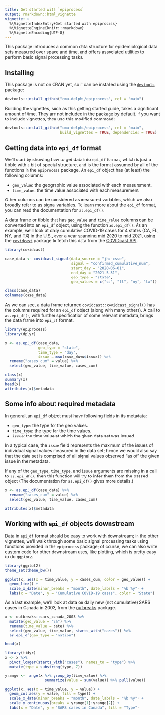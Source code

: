 ```yaml
---
title: Get started with `epiprocess`
output: rmarkdown::html_vignette
vignette: >
  %\VignetteIndexEntry{Get started with epiprocess}
  %\VignetteEngine{knitr::rmarkdown}
  %\VignetteEncoding{UTF-8}
---
```


This package introduces a common data structure for epidemiological data sets
measured over space and time, and offers associated utilities to perform basic
signal processing tasks. 

## Installing

This package is not on CRAN yet, so it can be installed using the
[`devtools`](https://cran.r-project.org/package=devtools) package:

```r
devtools::install_github("cmu-delphi/epiprocess", ref = "main")	
```

Building the vignettes, such as this getting started guide, takes a significant
amount of time. They are not included in the package by default. If you want to
include vignettes, then use this modified command:

```r
devtools::install_github("cmu-delphi/epiprocess", ref = "main",
                         build_vignettes = TRUE, dependencies = TRUE)
```

## Getting data into `epi_df` format

We'll start by showing how to get data into `epi_df` format, which is just a
tibble with a bit of special structure, and is the format assumed by all of the
functions in the `epiprocess` package. An `epi_df` object has (at least) the
following columns:

* `geo_value`: the geographic value associated with each measurement.
* `time_value`: the time value associated with each measurement.

Other columns can be considered as measured variables, which we also broadly
refer to as signal variables. To learn more about the `epi_df` format, you can
read the documentation for `as.epi_df()`.

A data frame or tibble that has `geo_value` and `time_value` columns can be
converted into an `epi_df` object, using the function `as.epi_df()`. As an
example, we'll look at daily cumulative COVID-19 cases for 4 states (CA, FL, NY,
and TX) in the U.S., over a year spanning mid 2020 to mid 2021, using the
[`covidcast`](https://cmu-delphi.github.io/covidcast/covidcastR/) package to
fetch this data from the [COVIDcast
API](https://cmu-delphi.github.io/delphi-epidata/api/covidcast.html/).

```r
library(covidcast)

case_data <- covidcast_signal(data_source = "jhu-csse", 
                              signal = "confirmed_cumulative_num",
                              start_day = "2020-06-01", 
                              end_day = "2021-5-31",
                              geo_type = "state", 
                              geo_values = c("ca", "fl", "ny", "tx"))

class(case_data)
colnames(case_data)
```

As we can see, a data frame returned `covidcast::covidcast_signal()` has the
columns required for an `epi_df` object (along with many others). A call to
`as.epi_df()`, with further specification of some relevant metadata, brings the
data frame into `epi_df` format.

```r
library(epiprocess)
library(dplyr)

x <- as.epi_df(case_data, 
               geo_type = "state",
               time_type = "day",
               issue = max(case_data$issue)) %>%
  rename("cases_cum" = value) %>%
  select(geo_value, time_value, cases_cum)

class(x)
summary(x)
head(x)
attributes(x)$metadata
```

## Some info about required metadata

In general, an `epi_df` object must have following fields in its metadata:
 
* `geo_type`: the type for the geo values.
* `time_type`: the type for the time values.
* `issue`: the time value at which the given data set was issued. 

In a typical case, the `issue` field represents the maximum of the issues of 
individual signal values measured in the data set; hence we would also say that 
the data set is comprised of all signal values observed "as of" the given issue
in the metadata.

If any of the `geo_type`, `time_type`, and `issue` arguments are missing in a
call to `as.epi_df()`, then this function will try to infer them from the passed
object (The documentation for `as.epi_df()` gives more details.)

```r
x <- as.epi_df(case_data) %>%
  rename("cases_cum" = value) %>%
  select(geo_value, time_value, cases_cum)

attributes(x)$metadata
```

## Working with `epi_df` objects downstream

Data in `epi_df` format should be easy to work with downstream; in the other
vignettes, we'll walk through some basic signal processing tasks using functions
provided in the `epiprocess` package; of course, we can also write custom code
for other downstream uses, like plotting, which is pretty easy to do `ggplot2`. 

```r
library(ggplot2)
theme_set(theme_bw())

ggplot(x, aes(x = time_value, y = cases_cum, color = geo_value)) + 
  geom_line() +
  scale_x_date(minor_breaks = "month", date_labels = "%b %y") +
  labs(x = "Date", y = "Cumulative COVID-19 cases", color = "State")
```

As a last example, we'll look at data on daily new (not cumulative) SARS cases 
in Canada in 2003, from the [outbreaks](https://github.com/reconverse/outbreaks)
package.

```r
x <- outbreaks::sars_canada_2003 %>%
  mutate(geo_value = "ca") %>%
  rename(time_value = date) %>%
  select(geo_value, time_value, starts_with("cases")) %>%
  as.epi_df(geo_type = "nation")

head(x)

library(tidyr)
x <- x %>% 
  pivot_longer(starts_with("cases"), names_to = "type") %>%
  mutate(type = substring(type, 7))

yrange <- range(x %>% group_by(time_value) %>% 
                  summarize(value = sum(value)) %>% pull(value))

ggplot(x, aes(x = time_value, y = value)) +
  geom_col(aes(y = value, fill = type)) +
  scale_x_date(minor_breaks = "month", date_labels = "%b %y") +
  scale_y_continuous(breaks = yrange[1]:yrange[2]) +
  labs(x = "Date", y = "SARS cases in Canada", fill = "Type")
```